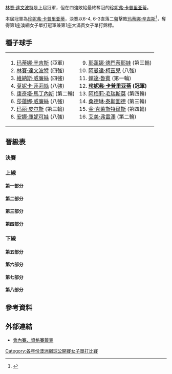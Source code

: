 {{noteTA|G1=Tennis
|1=zh-hans:圈;zh-hant:輪
|2=zh-hans:半区;zh-hant:半部;
|3=zh-hans:半决赛;zh-hk:準決賽;zh-tw:四強;
|4=zh-hans:半準决赛;zh-hk:半準決賽;zh-tw:八強;
}}

{{GrandSlamEvents|2001|澳洲網球公開賽|
 | defchamp = {{flagicon|USA}} [[林賽·達文波特|林賽·達文波特]]
 | champ = {{flagicon|USA}} [[珍妮弗·卡普里亚蒂|珍妮弗·卡普里亚蒂]]
 | runner = {{flagicon|SUI}} [[玛蒂娜·辛吉斯|玛蒂娜·辛吉斯]]
 | score = 6-4, 6-3
}}

{{main|2001年澳大利亚网球公开赛}}

[[林賽·達文波特|林賽·達文波特]]是上屆冠軍，但在四強敗給最終奪冠的[[珍妮弗·卡普里亚蒂|珍妮弗·卡普里亚蒂]]。

本屆冠軍為[[珍妮弗·卡普里亚蒂|珍妮弗·卡普里亚蒂]]，決賽以6-4, 6-3直落二盤擊敗[[玛蒂娜·辛吉斯|玛蒂娜·辛吉斯]]<ref>{{Cite web |url=http://www.nytimes.com/2001/01/27/sports/game-set-comeback-capriati-wins-a-major.html |title=Game, Set, Comeback: Capriati Wins a Major - The New York Times<!-- 机器人生成的标题 --> |accessdate=2010-03-05 |archive-date=2015-05-27 |archive-url=https://web.archive.org/web/20150527173614/http://www.nytimes.com/2001/01/27/sports/game-set-comeback-capriati-wins-a-major.html |dead-url=no }}</ref>，奪得第1座澳網女子單打冠軍兼第1座大滿貫女子單打錦標。

==種子球手==
{|
|valign=top|
<ol>
<li> {{flagicon|SUI}} [[玛蒂娜·辛吉斯|玛蒂娜·辛吉斯]] (亞軍)</li>
<li> {{flagicon|USA}} [[林賽·達文波特|林賽·達文波特]] (四強)</li>
<li> {{flagicon|USA}} [[維納斯·威廉絲|維納斯·威廉絲]] (四強)</li>
<li> {{flagicon|USA}} [[莫妮卡·莎莉絲|莫妮卡·莎莉絲]] (八強)</li>
<li> {{flagicon|ESP}} [[康奇塔·馬丁內斯|康奇塔·馬丁內斯]] (第二輪)</li>
<li> {{flagicon|USA}} [[莎蓮娜·威廉絲|莎蓮娜·威廉絲]] (八強)</li>
<li> {{flagicon|FRA}} [[玛丽·皮尔斯|玛丽·皮尔斯]] (第三輪)</li>
<li> {{flagicon|RUS}} [[安娜·庫妮可娃|安娜·庫妮可娃]] (八強)</li>
</ol>
|valign=top|
<ol start=9>
<li> {{flagicon|RUS}} [[耶蓮娜·德門蒂耶娃|耶蓮娜·德門蒂耶娃]] (第三輪)</li>
<li> {{flagicon|RSA}} [[阿曼達·柯茲兒|阿曼達·柯茲兒]] (八強)</li>
<li> {{flagicon|USA}} [[嬋達·魯賓|嬋達·魯賓]] (第一輪)</li>
<li> {{flagicon|USA}} '''[[珍妮弗·卡普里亚蒂|珍妮弗·卡普里亚蒂]] (冠軍)'''</li>
<li> {{flagicon|FRA}} [[阿梅莉·毛瑞斯莫|阿梅莉·毛瑞斯莫]] (第四輪)</li>
<li> {{flagicon|FRA}} [[桑德琳·泰斯圖德|桑德琳·泰斯圖德]] (第三輪)</li>
<li> {{flagicon|BEL}} [[金·克萊斯特爾斯|金·克萊斯特爾斯]] (第四輪)</li>
<li> {{flagicon|USA}} [[艾美·弗雷澤|艾美·弗雷澤]] (第二輪)</li>
</ol>
|}

==晉級表==
{{Draw key}}
===決賽===
{{8TeamBracket-Tennis3
| RD1=八強
| RD2=四強
| RD3=決賽
| team-width=175
| RD3-team1={{flagicon|SUI}} [[玛蒂娜·辛吉斯|辛吉斯]]
| RD3-seed1=1
| RD3-team2={{flagicon|USA}} '''[[珍妮弗·卡普里亚蒂|卡普里亚蒂]]'''
| RD3-seed2=12
| RD3-score1-1=4
| RD3-score2-1='''6'''
| RD3-score1-2=3
| RD3-score2-2='''6'''
| RD2-team1={{flagicon|SUI}} '''[[玛蒂娜·辛吉斯|辛吉斯]]'''
| RD2-seed1=1
| RD2-team2={{flagicon|USA}} [[維納斯·威廉絲|V 威廉絲]]
| RD2-seed2=3
| RD2-score1-1='''6'''
| RD2-score2-1=1
| RD2-score1-2='''6'''
| RD2-score2-2=1
| RD2-team3={{flagicon|USA}} '''[[珍妮弗·卡普里亚蒂|卡普里亚蒂]]'''
| RD2-seed3=12
| RD2-team4={{flagicon|USA}} [[林賽·達文波特|達文波特]]
| RD2-seed4=2
| RD2-score3-1='''6'''
| RD2-score4-1=3
| RD2-score3-2='''6'''
| RD2-score4-2=4
| RD1-team1={{flagicon|SUI}} '''[[玛蒂娜·辛吉斯|辛吉斯]]'''
| RD1-seed1=1
| RD1-team2={{flagicon|USA}} [[莎蓮娜·威廉絲|S 威廉絲]]
| RD1-seed2=6
| RD1-score1-1='''6'''
| RD1-score2-1=2
| RD1-score1-2=3
| RD1-score2-2='''6'''
| RD1-score1-3='''8'''
| RD1-score2-3=6
| RD1-team3={{flagicon|USA}} '''[[維納斯·威廉絲|V 威廉絲]]'''
| RD1-seed3=3
| RD1-team4={{flagicon|RSA}} [[阿曼達·柯茲兒|柯茲兒]]
| RD1-seed4=10
| RD1-score3-1=2
| RD1-score4-1='''6'''
| RD1-score3-2='''6'''
| RD1-score4-2=1
| RD1-score3-3='''8'''
| RD1-score4-3=6
| RD1-team5={{flagicon|USA}} '''[[珍妮弗·卡普里亚蒂|卡普里亚蒂]]'''
| RD1-seed5=12
| RD1-team6={{flagicon|USA}} [[莫妮卡·莎莉絲|莎莉絲]]
| RD1-seed6=4
| RD1-score5-1=5
| RD1-score6-1='''7'''
| RD1-score5-2='''6'''
| RD1-score6-2=4
| RD1-score5-3='''6'''
| RD1-score6-3=3
| RD1-team7={{flagicon|RUS}} [[安娜·庫妮可娃|庫妮可娃]]
| RD1-seed7=8
| RD1-team8={{flagicon|USA}} '''[[林賽·達文波特|達文波特]]'''
| RD1-seed8=2
| RD1-score7-1=4
| RD1-score8-1='''6'''
| RD1-score7-2=2
| RD1-score8-2='''6'''
}}

===上線===
====第一部分====
{{16TeamBracket-Compact-Tennis3
| RD1=第一輪
| RD2=第二輪
| RD3=第三輪
| RD4=第四輪
| RD4-team01={{flagicon|SUI}} '''[[玛蒂娜·辛吉斯|辛吉斯]]'''
| RD4-seed01=1
| RD4-team02={{flagicon|ITA}} [[Rita_Grande|R Grande]]
| RD4-seed02=
| RD4-score01-1='''6'''
| RD4-score02-1=0
| RD4-score01-2='''6'''
| RD4-score02-2=3
| RD3-team01={{flagicon|SUI}} '''[[玛蒂娜·辛吉斯|辛吉斯]]'''
| RD3-seed01=1
| RD3-team02={{flagicon|FRA}} [[Virginie_Razzano|V Razzano]]
| RD3-seed02=WC
| RD3-score01-1='''7'''
| RD3-score02-1=5
| RD3-score01-2='''6'''
| RD3-score02-2=1
| RD3-team03={{flagicon|AUS}} [[Evie_Dominikovic|E Dominikovic]]
| RD3-seed03=WC
| RD3-team04={{flagicon|ITA}} '''[[Rita_Grande|R Grande]]'''
| RD3-seed04=
| RD3-score03-1=3
| RD3-score04-1='''6'''
| RD3-score03-2=4
| RD3-score04-2='''6'''
| RD2-team01={{flagicon|SUI}} '''[[玛蒂娜·辛吉斯|辛吉斯]]'''
| RD2-seed01=1
| RD2-team02={{flagicon|BEL}} [[Els_Callens|E Callens]]
| RD2-seed02=
| RD2-score01-1='''6'''
| RD2-score02-1=1
| RD2-score01-2='''6'''
| RD2-score02-2=0
| RD2-team03={{flagicon|LUX}} [[Anne_Kremer|A Kremer]]
| RD2-seed03=
| RD2-team04={{flagicon|FRA}} '''[[Virginie_Razzano|V Razzano]]'''
| RD2-seed04=WC
| RD2-score03-1='''7<sup>7</sup>'''
| RD2-score04-1=6<sup>1</sup>
| RD2-score03-2=1
| RD2-score04-2='''6'''
| RD2-score03-3=5
| RD2-score04-3='''7'''
| RD2-team05={{flagicon|USA}} [[Holly_Parkinson|H Parkinson]]
| RD2-seed05=
| RD2-team06={{flagicon|AUS}} '''[[Evie_Dominikovic|E Dominikovic]]'''
| RD2-seed06=WC
| RD2-score05-1=4
| RD2-score06-1='''6'''
| RD2-score05-2='''6'''
| RD2-score06-2=2
| RD2-score05-3=2
| RD2-score06-3='''6'''
| RD2-team07={{flagicon|ITA}} '''[[Rita_Grande|R Grande]]'''
| RD2-seed07=
| RD2-team08={{flagicon|USA}} [[艾美·弗雷澤|弗雷澤]]
| RD2-seed08=16
| RD2-score07-1='''6'''
| RD2-score08-1=4
| RD2-score07-2='''6'''
| RD2-score08-2=1
| RD1-team01={{flagicon|SUI}} '''[[玛蒂娜·辛吉斯|辛吉斯]]'''
| RD1-seed01=1
| RD1-team02={{flagicon|HUN}} [[Katalin_Marosi-Aracama|K Marosi-Aracama]]
| RD1-seed02=
| RD1-score01-1='''6'''
| RD1-score02-1=1
| RD1-score01-2='''6'''
| RD1-score02-2=1
| RD1-team03={{flagicon|BEL}} '''[[Els_Callens|E Callens]]'''
| RD1-seed03=
| RD1-team04={{flagicon|AUS}} [[Rachel_McQuillan|R McQuillan]]
| RD1-seed04=
| RD1-score03-1='''6'''
| RD1-score04-1=3
| RD1-score03-2='''6'''
| RD1-score04-2=1
| RD1-team05={{flagicon|LUX}} '''[[Anne_Kremer|A Kremer]]'''
| RD1-seed05=
| RD1-team06={{flagicon|UZB}} [[Iroda_Tulyaganova|I Tulyaganova]]
| RD1-seed06=
| RD1-score05-1='''6'''
| RD1-score06-1=4
| RD1-score05-2=2
| RD1-score06-2='''6'''
| RD1-score05-3='''6'''
| RD1-score06-3=4
| RD1-team07={{flagicon|FRA}} '''[[Virginie_Razzano|V Razzano]]'''
| RD1-seed07=WC
| RD1-team08={{flagicon|RUS}} [[Tatiana_Panova|T Panova]]
| RD1-seed08=
| RD1-score07-1='''7<sup>8</sup>'''
| RD1-score08-1=6<sup>6</sup>
| RD1-score07-2='''6'''
| RD1-score08-2=3
| RD1-team09={{flagicon|USA}} '''[[Holly_Parkinson|H Parkinson]]'''
| RD1-seed09=
| RD1-team10={{flagicon|ESP}} [[Angeles_Montolio|A Montolio]]
| RD1-seed10=
| RD1-score09-1='''6'''
| RD1-score10-1=2
| RD1-score09-2='''6'''
| RD1-score10-2=2
| RD1-team11={{flagicon|AUS}} '''[[Evie_Dominikovic|E Dominikovic]]'''
| RD1-seed11=WC
| RD1-team12={{flagicon|SUI}} [[Patty_Schnyder|P Schnyder]]
| RD1-seed12=
| RD1-score11-1=4
| RD1-score12-1='''6'''
| RD1-score11-2='''6'''
| RD1-score12-2=1
| RD1-score11-3='''6'''
| RD1-score12-3=3
| RD1-team13={{flagicon|ITA}} '''[[Rita_Grande|R Grande]]'''
| RD1-seed13=
| RD1-team14={{flagicon|ESP}} [[Gala_León_García|G León García]]
| RD1-seed14=
| RD1-score13-1='''6'''
| RD1-score14-1=2
| RD1-score13-2='''7<sup>7</sup>'''
| RD1-score14-2=6<sup>2</sup>
| RD1-team15={{flagicon|USA}} '''[[艾美·弗雷澤|弗雷澤]]'''
| RD1-seed15=16
| RD1-team16={{flagicon|FRA}} [[Laurence_Andretto|L Andretto]]
| RD1-seed16=Q
| RD1-score15-1='''7'''
| RD1-score16-1=5
| RD1-score15-2='''6'''
| RD1-score16-2=4
}}

====第二部分====
{{16TeamBracket-Compact-Tennis3
| RD1=第一輪
| RD2=第二輪
| RD3=第三輪
| RD4=第四輪
| RD4-team01={{flagicon|CZE}} [[Dája_Bedáňová|D Bedáňová]]
| RD4-seed01=
| RD4-team02={{flagicon|USA}} '''[[莎蓮娜·威廉絲|S 威廉絲]]'''
| RD4-seed02=6
| RD4-score01-1=2
| RD4-score02-1='''6'''
| RD4-score01-2=2
| RD4-score02-2='''6'''
| RD3-team01={{flagicon|RUS}} [[耶蓮娜·德門蒂耶娃|德門蒂耶娃]]
| RD3-seed01=9
| RD3-team02={{flagicon|CZE}} '''[[Dája_Bedáňová|D Bedáňová]]'''
| RD3-seed02=
| RD3-score01-1='''6'''
| RD3-score02-1=2
| RD3-score01-2=6<sup>5</sup>
| RD3-score02-2='''7<sup>7</sup>'''
| RD3-score01-3=3
| RD3-score02-3='''6'''
| RD3-team03={{flagicon|THA}} [[Tamarine_Tanasugarn|T Tanasugarn]]
| RD3-seed03=
| RD3-team04={{flagicon|USA}} '''[[莎蓮娜·威廉絲|S 威廉絲]]'''
| RD3-seed04=6
| RD3-score03-1=1
| RD3-score04-1='''6'''
| RD3-score03-2=4
| RD3-score04-2='''6'''
| RD2-team01={{flagicon|RUS}} '''[[耶蓮娜·德門蒂耶娃|德門蒂耶娃]]'''
| RD2-seed01=9
| RD2-team02={{flagicon|GER}} [[Andrea_Glass|A Glass]]
| RD2-seed02=Q
| RD2-score01-1=2
| RD2-score02-1='''6'''
| RD2-score01-2='''7<sup>8</sup>'''
| RD2-score02-2=6<sup>6</sup>
| RD2-score01-3='''6'''
| RD2-score02-3=3
| RD2-team03={{flagicon|ESP}} [[Anabel_Medina_Garrigues|A Medina Garrigues]]
| RD2-seed03=
| RD2-team04={{flagicon|CZE}} '''[[Dája_Bedáňová|D Bedáňová]]'''
| RD2-seed04=
| RD2-score03-1=2
| RD2-score04-1='''6'''
| RD2-score03-2='''6'''
| RD2-score04-2=4
| RD2-score03-3=4
| RD2-score04-3='''6'''
| RD2-team05={{flagicon|THA}} '''[[Tamarine_Tanasugarn|T Tanasugarn]]'''
| RD2-seed05=
| RD2-team06={{flagicon|AUT}} [[Patricia_Wartusch|P Wartusch]]
| RD2-seed06=
| RD2-score05-1='''6'''
| RD2-score06-1=1
| RD2-score05-2='''6'''
| RD2-score06-2=1
| RD2-team07={{flagicon|RUS}} [[Nadia_Petrova|N Petrova]]
| RD2-seed07=
| RD2-team08={{flagicon|USA}} '''[[莎蓮娜·威廉絲|S 威廉絲]]'''
| RD2-seed08=6
| RD2-score07-1=3
| RD2-score08-1='''6'''
| RD2-score07-2=2
| RD2-score08-2='''6'''
| RD1-team01={{flagicon|RUS}} '''[[耶蓮娜·德門蒂耶娃|德門蒂耶娃]]'''
| RD1-seed01=9
| RD1-team02={{flagicon|USA}} [[Lilia_Osterloh|L Osterloh]]
| RD1-seed02=
| RD1-score01-1='''6'''
| RD1-score02-1=4
| RD1-score01-2='''6'''
| RD1-score02-2=3
| RD1-team03={{flagicon|GER}} '''[[Andrea_Glass|A Glass]]'''
| RD1-seed03=Q
| RD1-team04={{flagicon|CRO}} [[Jelena_Kostanić|J Kostanić]]
| RD1-seed04=
| RD1-score03-1='''7<sup>7</sup>'''
| RD1-score04-1=6<sup>3</sup>
| RD1-score03-2='''6'''
| RD1-score04-2=4
| RD1-team05={{flagicon|ESP}} '''[[Anabel_Medina_Garrigues|A Medina Garrigues]]'''
| RD1-seed05=
| RD1-team06={{flagicon|USA}} [[Jennifer_Hopkins|J Hopkins]]
| RD1-seed06=
| RD1-score05-1='''7'''
| RD1-score06-1=5
| RD1-score05-2='''6'''
| RD1-score06-2=0
| RD1-team07={{flagicon|CZE}} '''[[Dája_Bedáňová|D Bedáňová]]'''
| RD1-seed07=
| RD1-team08={{flagicon|AUS}} [[Bryanne_Stewart|B Stewart]]
| RD1-seed08=WC
| RD1-score07-1='''7'''
| RD1-score08-1=5
| RD1-score07-2=4
| RD1-score08-2='''6'''
| RD1-score07-3='''7'''
| RD1-score08-3=5
| RD1-team09={{flagicon|THA}} '''[[Tamarine_Tanasugarn|T Tanasugarn]]'''
| RD1-seed09=
| RD1-team10={{flagicon|BUL}} [[Magdalena_Maleeva|M Maleeva]]
| RD1-seed10=
| RD1-score09-1='''7<sup>7</sup>'''
| RD1-score10-1=6<sup>2</sup>
| RD1-score09-2='''7'''
| RD1-score10-2=5
| RD1-team11={{flagicon|AUT}} '''[[Patricia_Wartusch|P Wartusch]]'''
| RD1-seed11=
| RD1-team12={{flagicon|SWE}} [[Asa_Carlsson|A Carlsson]]
| RD1-seed12=
| RD1-score11-1='''7<sup>8</sup>'''
| RD1-score12-1=6<sup>6</sup>
| RD1-score11-2=3
| RD1-score12-2='''6'''
| RD1-score11-3='''6'''
| RD1-score12-3=3
| RD1-team13={{flagicon|RUS}} '''[[Nadia_Petrova|N Petrova]]'''
| RD1-seed13=
| RD1-team14={{flagicon|RUS}} [[Elena_Bovina|E Bovina]]
| RD1-seed14=Q
| RD1-score13-1='''7'''
| RD1-score14-1=5
| RD1-score13-2='''6'''
| RD1-score14-2=3
| RD1-team15={{flagicon|USA}} '''[[莎蓮娜·威廉絲|S 威廉絲]]'''
| RD1-seed15=6
| RD1-team16={{flagicon|TPE}} [[Janet_Lee|J Lee]]
| RD1-seed16=WC
| RD1-score15-1='''6'''
| RD1-score16-1=1
| RD1-score15-2='''6'''
| RD1-score16-2=4
}}

====第三部分====
{{16TeamBracket-Compact-Tennis3
| RD1=第一輪
| RD2=第二輪
| RD3=第三輪
| RD4=第四輪
| RD4-team01={{flagicon|USA}} '''[[維納斯·威廉絲|V 威廉絲]]'''
| RD4-seed01=3
| RD4-team02={{flagicon|FRA}} [[阿梅莉·毛瑞斯莫|毛瑞斯莫]]
| RD4-seed02=13
| RD4-score01-1='''6'''
| RD4-score02-1=2
| RD4-score01-2=3
| RD4-score02-2='''6'''
| RD4-score01-3='''6'''
| RD4-score02-3=3
| RD3-team01={{flagicon|USA}} '''[[維納斯·威廉絲|V 威廉絲]]'''
| RD3-seed01=3
| RD3-team02={{flagicon|CZE}} [[Denisa_Chládková|D Chládková]]
| RD3-seed02=
| RD3-score01-1='''6'''
| RD3-score02-1=4
| RD3-score01-2='''6'''
| RD3-score02-2=1
| RD3-team03={{flagicon|CRO}} [[Iva_Majoli|I Majoli]]
| RD3-seed03=
| RD3-team04={{flagicon|FRA}} '''[[阿梅莉·毛瑞斯莫|毛瑞斯莫]]'''
| RD3-seed04=13
| RD3-score03-1=4
| RD3-score04-1='''6'''
| RD3-score03-2=2
| RD3-score04-2='''6'''
| RD2-team01={{flagicon|USA}} '''[[維納斯·威廉絲|V 威廉絲]]'''
| RD2-seed01=3
| RD2-team02={{flagicon|USA}} [[Meghann_Shaughnessy|M Shaughnessy]]
| RD2-seed02=
| RD2-score01-1='''6'''
| RD2-score02-1=3
| RD2-score01-2='''7<sup>7</sup>'''
| RD2-score02-2=6<sup>3</sup>
| RD2-team03={{flagicon|BEL}} [[Sabine_Appelmans|S Appelmans]]
| RD2-seed03=
| RD2-team04={{flagicon|CZE}} '''[[Denisa_Chládková|D Chládková]]'''
| RD2-seed04=
| RD2-score03-1=2
| RD2-score04-1='''6'''
| RD2-score03-2=2
| RD2-score04-2='''6'''
| RD2-team05={{flagicon|SVK}} [[Karina_Habšudová|K Habšudová]]
| RD2-seed05=
| RD2-team06={{flagicon|CRO}} '''[[Iva_Majoli|I Majoli]]'''
| RD2-seed06=
| RD2-score05-1=4
| RD2-score06-1='''6'''
| RD2-score05-2=2
| RD2-score06-2='''6'''
| RD2-team07={{flagicon|AUS}} [[Nicole_Pratt|N Pratt]]
| RD2-seed07=
| RD2-team08={{flagicon|FRA}} '''[[阿梅莉·毛瑞斯莫|毛瑞斯莫]]'''
| RD2-seed08=13
| RD2-score07-1=0
| RD2-score08-1='''6'''
| RD2-score07-2=5
| RD2-score08-2='''7'''
| RD1-team01={{flagicon|USA}} '''[[維納斯·威廉絲|V 威廉絲]]'''
| RD1-seed01=3
| RD1-team02={{flagicon|ESP}} [[María_José_Martínez_Sánchez|MJ Martínez Sánchez]]
| RD1-seed02=Q
| RD1-score01-1='''6'''
| RD1-score02-1=3
| RD1-score01-2=2
| RD1-score02-2='''6'''
| RD1-score01-3='''6'''
| RD1-score02-3=0
| RD1-team03={{flagicon|USA}} '''[[Meghann_Shaughnessy|M Shaughnessy]]'''
| RD1-seed03=
| RD1-team04={{flagicon|NED}} [[Amanda_Hopmans|A Hopmans]]
| RD1-seed04=
| RD1-score03-1='''6'''
| RD1-score04-1=0
| RD1-score03-2='''6'''
| RD1-score04-2=4
| RD1-team05={{flagicon|BEL}} '''[[Sabine_Appelmans|S Appelmans]]'''
| RD1-seed05=
| RD1-team06={{flagicon|BUL}} [[Pavlina_Nola|P Nola]]
| RD1-seed06=
| RD1-score05-1='''7<sup>7</sup>'''
| RD1-score06-1=6<sup>5</sup>
| RD1-score05-2='''6'''
| RD1-score06-2=1
| RD1-team07={{flagicon|CZE}} '''[[Denisa_Chládková|D Chládková]]'''
| RD1-seed07=
| RD1-team08={{flagicon|GER}} [[Jana_Kandarr|J Kandarr]]
| RD1-seed08=
| RD1-score07-1='''6'''
| RD1-score08-1=3
| RD1-score07-2='''6'''
| RD1-score08-2=2
| RD1-team09={{flagicon|SVK}} '''[[Karina_Habšudová|K Habšudová]]'''
| RD1-seed09=
| RD1-team10={{flagicon|ISR}} [[Anna_Smashnova|A Smashnova]]
| RD1-seed10=
| RD1-score09-1=6<sup>3</sup>
| RD1-score10-1='''7<sup>7</sup>'''
| RD1-score09-2='''6'''
| RD1-score10-2=4
| RD1-score09-3='''6'''
| RD1-score10-3=3
| RD1-team11={{flagicon|CRO}} '''[[Iva_Majoli|I Majoli]]'''
| RD1-seed11=
| RD1-team12={{flagicon|USA}} [[Kristina_Brandi|K Brandi]]
| RD1-seed12=
| RD1-score11-1='''6'''
| RD1-score12-1=2
| RD1-score11-2='''7<sup>9</sup>'''
| RD1-score12-2=6<sup>7</sup>
| RD1-team13={{flagicon|AUS}} '''[[Nicole_Pratt|N Pratt]]'''
| RD1-seed13=
| RD1-team14={{flagicon|CRO}} [[Maja_Palaveršić|M Palaveršić]]
| RD1-seed14=Q
| RD1-score13-1='''6'''
| RD1-score14-1=4
| RD1-score13-2='''6'''
| RD1-score14-2=2
| RD1-team15={{flagicon|FRA}} '''[[阿梅莉·毛瑞斯莫|毛瑞斯莫]]'''
| RD1-seed15=13
| RD1-team16={{flagicon|JPN}} [[Ai_Sugiyama|A Sugiyama]]
| RD1-seed16=
| RD1-score15-1='''6'''
| RD1-score16-1=3
| RD1-score15-2='''6'''
| RD1-score16-2=3
}}

====第四部分====
{{16TeamBracket-Compact-Tennis3
| RD1=第一輪
| RD2=第二輪
| RD3=第三輪
| RD4=第四輪
| RD4-team01={{flagicon|RSA}} '''[[阿曼達·柯茲兒|柯茲兒]]'''
| RD4-seed01=10
| RD4-team02={{flagicon|ARG}} [[Paola_Suárez|P Suárez]]
| RD4-seed02=
| RD4-score01-1='''6'''
| RD4-score02-1=1
| RD4-score01-2='''6'''
| RD4-score02-2=4
| RD3-team01={{flagicon|RSA}} '''[[阿曼達·柯茲兒|柯茲兒]]'''
| RD3-seed01=10
| RD3-team02={{flagicon|GER}} [[Marlene_Weingartner|M Weingartner]]
| RD3-seed02=
| RD3-score01-1='''6'''
| RD3-score02-1=2
| RD3-score01-2='''6'''
| RD3-score02-2=4
| RD3-team03={{flagicon|ARG}} '''[[Paola_Suárez|P Suárez]]'''
| RD3-seed03=
| RD3-team04={{flagicon|FRA}} [[玛丽·皮尔斯|皮尔斯]]
| RD3-seed04=7
| RD3-score03-1='''6'''
| RD3-score04-1=3
| RD3-score03-2='''6'''
| RD3-score04-2=2
| RD2-team01={{flagicon|RSA}} '''[[阿曼達·柯茲兒|柯茲兒]]'''
| RD2-seed01=10
| RD2-team02={{flagicon|CRO}} [[Silvija_Talaja|S Talaja]]
| RD2-seed02=
| RD2-score01-1='''6'''
| RD2-score02-1=1
| RD2-score01-2='''6'''
| RD2-score02-2=3
| RD2-team03={{flagicon|SLO}} [[Tina_Pisnik|T Pisnik]]
| RD2-seed03=
| RD2-team04={{flagicon|GER}} '''[[Marlene_Weingartner|M Weingartner]]'''
| RD2-seed04=
| RD2-score03-1='''6'''
| RD2-score04-1=4
| RD2-score03-2=6<sup>6</sup>
| RD2-score04-2='''7<sup>8</sup>'''
| RD2-score03-3=0
| RD2-score04-3='''6'''
| RD2-team05={{flagicon|ARG}} '''[[Paola_Suárez|P Suárez]]'''
| RD2-seed05=
| RD2-team06={{flagicon|PAR}} [[Rossana_de_los_Ríos|R de los Ríos]]
| RD2-seed06=
| RD2-score05-1='''6'''
| RD2-score06-1=3
| RD2-score05-2='''6'''
| RD2-score06-2=0
| RD2-team07={{flagicon|ARG}} [[Mariana_Díaz-Oliva|M Díaz-Oliva]]
| RD2-seed07=
| RD2-team08={{flagicon|FRA}} '''[[玛丽·皮尔斯|皮尔斯]]'''
| RD2-seed08=7
| RD2-score07-1=2
| RD2-score08-1='''6'''
| RD2-score07-2=2
| RD2-score08-2='''6'''
| RD1-team01={{flagicon|RSA}} '''[[阿曼達·柯茲兒|柯茲兒]]'''
| RD1-seed01=10
| RD1-team02={{flagicon|CAN}} [[Sonya_Jeyaseelan|S Jeyaseelan]]
| RD1-seed02=
| RD1-score01-1='''6'''
| RD1-score02-1=2
| RD1-score01-2='''6'''
| RD1-score02-2=4
| RD1-team03={{flagicon|CRO}} '''[[Silvija_Talaja|S Talaja]]'''
| RD1-seed03=
| RD1-team04={{flagicon|AUS}} [[Alicia_Molik|A Molik]]
| RD1-seed04=
| RD1-score03-1='''6'''
| RD1-score04-1=0
| RD1-score03-2='''6'''
| RD1-score04-2=0
| RD1-team05={{flagicon|SLO}} '''[[Tina_Pisnik|T Pisnik]]'''
| RD1-seed05=
| RD1-team06={{flagicon|BLR}} [[Olga_Barabanschikova|O Barabanschikova]]
| RD1-seed06=
| RD1-score05-1='''7'''
| RD1-score06-1=5
| RD1-score05-2='''6'''
| RD1-score06-2=2
| RD1-team07={{flagicon|GER}} '''[[Marlene_Weingartner|M Weingartner]]'''
| RD1-seed07=
| RD1-team08={{flagicon|USA}} [[Lisa_Raymond|L Raymond]]
| RD1-seed08=
| RD1-score07-1='''6'''
| RD1-score08-1=3
| RD1-score07-2='''6'''
| RD1-score08-2=4
| RD1-team09={{flagicon|ARG}} '''[[Paola_Suárez|P Suárez]]'''
| RD1-seed09=
| RD1-team10={{flagicon|FRA}} [[Nathalie_Dechy|N Dechy]]
| RD1-seed10=
| RD1-score09-1='''6'''
| RD1-score10-1=2
| RD1-score09-2='''6'''
| RD1-score10-2=1
| RD1-team11={{flagicon|PAR}} '''[[Rossana_de_los_Ríos|R de los Ríos]]'''
| RD1-seed11=
| RD1-team12={{flagicon|POL}} [[Magdalena_Grzybowska|M Grzybowska]]
| RD1-seed12=
| RD1-score11-1='''6'''
| RD1-score12-1=4
| RD1-score11-2='''6'''
| RD1-score12-2=2
| RD1-team13={{flagicon|ARG}} '''[[Mariana_Díaz-Oliva|M Díaz-Oliva]]'''
| RD1-seed13=
| RD1-team14={{flagicon|CZE}} [[Adriana_Gerši|A Gerši]]
| RD1-seed14=
| RD1-score13-1='''6'''
| RD1-score14-1=4
| RD1-score13-2=5
| RD1-score14-2='''7'''
| RD1-score13-3='''6'''
| RD1-score14-3=4
| RD1-team15={{flagicon|FRA}} '''[[玛丽·皮尔斯|皮尔斯]]'''
| RD1-seed15=7
| RD1-team16={{flagicon|AUT}} [[Sylvia_Plischke|S Plischke]]
| RD1-seed16=
| RD1-score15-1='''6'''
| RD1-score16-1=1
| RD1-score15-2='''6'''
| RD1-score16-2=3
}}

===下線===
====第五部分====
{{16TeamBracket-Compact-Tennis3
| RD1=第一輪
| RD2=第二輪
| RD3=第三輪
| RD4=第四輪
| RD4-team01={{flagicon|ESP}} [[Marta_Marrero|M Marrero]]
| RD4-seed01=
| RD4-team02={{flagicon|USA}} '''[[珍妮弗·卡普里亚蒂|卡普里亚蒂]]'''
| RD4-seed02=12
| RD4-score01-1=5
| RD4-score02-1='''7'''
| RD4-score01-2=1
| RD4-score02-2='''6'''
| RD3-team01={{flagicon|SUI}} [[Emmanuelle_Gagliardi|E Gagliardi]]
| RD3-seed01=
| RD3-team02={{flagicon|ESP}} '''[[Marta_Marrero|M Marrero]]'''
| RD3-seed02=
| RD3-score01-1='''6'''
| RD3-score02-1=4
| RD3-score01-2=1
| RD3-score02-2='''6'''
| RD3-score01-3=2
| RD3-score02-3='''6'''
| RD3-team03={{flagicon|ESP}} [[Virginia_Ruano_Pascual|V Ruano Pascual]]
| RD3-seed03=
| RD3-team04={{flagicon|USA}} '''[[珍妮弗·卡普里亚蒂|卡普里亚蒂]]'''
| RD3-seed04=12
| RD3-score03-1=0
| RD3-score04-1='''6'''
| RD3-score03-2=2
| RD3-score04-2='''6'''
| RD2-team01={{flagicon|ESP}} [[康奇塔·馬丁內斯|馬丁內斯]]
| RD2-seed01=5
| RD2-team02={{flagicon|SUI}} '''[[Emmanuelle_Gagliardi|E Gagliardi]]'''
| RD2-seed02=
| RD2-score01-1='''7'''
| RD2-score02-1=5
| RD2-score01-2=3
| RD2-score02-2='''6'''
| RD2-score01-3=6
| RD2-score02-3='''8'''
| RD2-team03={{flagicon|YUG|FR}} [[Sandra_Nacuk|S Nacuk]]
| RD2-seed03=
| RD2-team04={{flagicon|ESP}} '''[[Marta_Marrero|M Marrero]]'''
| RD2-seed04=
| RD2-score03-1=4
| RD2-score04-1='''6'''
| RD2-score03-2=4
| RD2-score04-2='''6'''
| RD2-team05={{flagicon|USA}} [[Alexandra_Stevenson|A Stevenson]]
| RD2-seed05=
| RD2-team06={{flagicon|ESP}} '''[[Virginia_Ruano_Pascual|V Ruano Pascual]]'''
| RD2-seed06=
| RD2-score05-1='''6'''
| RD2-score06-1=3
| RD2-score05-2=5
| RD2-score06-2='''7'''
| RD2-score05-3=2
| RD2-score06-3='''6'''
| RD2-team07={{flagicon|NED}} [[Miriam_Oremans|M Oremans]]
| RD2-seed07=
| RD2-team08={{flagicon|USA}} '''[[珍妮弗·卡普里亚蒂|卡普里亚蒂]]'''
| RD2-seed08=12
| RD2-score07-1=0
| RD2-score08-1='''6'''
| RD2-score07-2=2
| RD2-score08-2='''6'''
| RD1-team01={{flagicon|ESP}} '''[[康奇塔·馬丁內斯|馬丁內斯]]'''
| RD1-seed01=5
| RD1-team02={{flagicon|AUS}} [[Christina_Wheeler|C Wheeler]]
| RD1-seed02=WC
| RD1-score01-1='''6'''
| RD1-score02-1=1
| RD1-score01-2='''6'''
| RD1-score02-2=1
| RD1-team03={{flagicon|SUI}} '''[[Emmanuelle_Gagliardi|E Gagliardi]]'''
| RD1-seed03=
| RD1-team04={{flagicon|AUS}} [[Annabel_Ellwood|A Ellwood]]
| RD1-seed04=WC
| RD1-score03-1='''6'''
| RD1-score04-1=3
| RD1-score03-2=4
| RD1-score04-2='''6'''
| RD1-score03-3='''8'''
| RD1-score04-3=6
| RD1-team05={{flagicon|YUG|FR}} '''[[Sandra_Nacuk|S Nacuk]]'''
| RD1-seed05=
| RD1-team06={{flagicon|ITA}} [[塔蒂亞娜·加爾賓|加爾賓]]
| RD1-seed06=
| RD1-score05-1=0
| RD1-score06-1='''6'''
| RD1-score05-2='''6'''
| RD1-score06-2=2
| RD1-score05-3='''6'''
| RD1-score06-3=2
| RD1-team07={{flagicon|ESP}} '''[[Marta_Marrero|M Marrero]]'''
| RD1-seed07=
| RD1-team08={{flagicon|USA}} [[Corina_Morariu|C Morariu]]
| RD1-seed08=
| RD1-score07-1=2
| RD1-score08-1='''6'''
| RD1-score07-2='''6'''
| RD1-score08-2=4
| RD1-score07-3='''6'''
| RD1-score08-3=4
| RD1-team09={{flagicon|USA}} '''[[Alexandra_Stevenson|A Stevenson]]'''
| RD1-seed09=
| RD1-team10={{flagicon|BUL}} [[Lubomira_Bacheva|L Bacheva]]
| RD1-seed10=
| RD1-score09-1='''7'''
| RD1-score10-1=5
| RD1-score09-2='''6'''
| RD1-score10-2=1
| RD1-team11={{flagicon|ESP}} '''[[Virginia_Ruano_Pascual|V Ruano Pascual]]'''
| RD1-seed11=
| RD1-team12={{flagicon|USA}} [[Jill_Craybas|J Craybas]]
| RD1-seed12=Q
| RD1-score11-1='''6'''
| RD1-score12-1=2
| RD1-score11-2='''7<sup>7</sup>'''
| RD1-score12-2=6<sup>5</sup>
| RD1-team13={{flagicon|NED}} '''[[Miriam_Oremans|M Oremans]]'''
| RD1-seed13=
| RD1-team14={{flagicon|AUS}} [[Amanda_Grahame|A Grahame]]
| RD1-seed14=WC
| RD1-score13-1='''6'''
| RD1-score14-1=3
| RD1-score13-2='''6'''
| RD1-score14-2=4
| RD1-team15={{flagicon|USA}} '''[[珍妮弗·卡普里亚蒂|卡普里亚蒂]]'''
| RD1-seed15=12
| RD1-team16={{flagicon|SVK}} [[Henrieta_Nagyová|H Nagyová]]
| RD1-seed16=
| RD1-score15-1=4
| RD1-score16-1='''6'''
| RD1-score15-2='''6'''
| RD1-score16-2=2
| RD1-score15-3='''7'''
| RD1-score16-3=5
}}

====第六部分====
{{16TeamBracket-Compact-Tennis3
| RD1=第一輪
| RD2=第二輪
| RD3=第三輪
| RD4=第四輪
| RD4-team01={{flagicon|BEL}} [[賈斯汀·海寧|海寧]]
| RD4-seed01=
| RD4-team02={{flagicon|USA}} '''[[莫妮卡·莎莉絲|莎莉絲]]'''
| RD4-seed02=4
| RD4-score01-1='''6'''
| RD4-score02-1=4
| RD4-score01-2=4
| RD4-score02-2='''6'''
| RD4-score01-3=4
| RD4-score02-3='''6'''
| RD3-team01={{flagicon|FRA}} [[桑德琳·泰斯圖德|泰斯圖德]]
| RD3-seed01=14
| RD3-team02={{flagicon|BEL}} '''[[賈斯汀·海寧|海寧]]'''
| RD3-seed02=
| RD3-score01-1=2
| RD3-score02-1='''6'''
| RD3-score01-2=4
| RD3-score02-2='''6'''
| RD3-team03={{flagicon|FRA}} [[Émilie_Loit|É Loit]]
| RD3-seed03=
| RD3-team04={{flagicon|USA}} '''[[莫妮卡·莎莉絲|莎莉絲]]'''
| RD3-seed04=4
| RD3-score03-1=3
| RD3-score04-1='''6'''
| RD3-score03-2=5
| RD3-score04-2='''7'''
| RD2-team01={{flagicon|FRA}} '''[[桑德琳·泰斯圖德|泰斯圖德]]'''
| RD2-seed01=14
| RD2-team02={{flagicon|CHN}} [[Yi_Jing-Qian|J-Q Yi]]
| RD2-seed02=
| RD2-score01-1='''6'''
| RD2-score02-1=4
| RD2-score01-2='''5'''
| RD2-score02-2=2
| RD2-score02-3=r.
| RD2-team03={{flagicon|BEL}} '''[[賈斯汀·海寧|海寧]]'''
| RD2-seed03=
| RD2-team04={{flagicon|FRA}} [[Sarah_Pitkowski|S Pitkowski]]
| RD2-seed04=
| RD2-score03-1='''6'''
| RD2-score04-1=3
| RD2-score03-2='''6'''
| RD2-score04-2=2
| RD2-team05={{flagicon|ESP}} [[Magüi_Serna|M Serna]]
| RD2-seed05=
| RD2-team06={{flagicon|FRA}} '''[[Émilie_Loit|É Loit]]'''
| RD2-seed06=
| RD2-score05-1=5
| RD2-score06-1='''7'''
| RD2-score05-2='''6'''
| RD2-score06-2=3
| RD2-score05-3=1
| RD2-score06-3='''6'''
| RD2-team07={{flagicon|SUI}} [[Miroslava_Vavrinec|M Vavrinec]]
| RD2-seed07=
| RD2-team08={{flagicon|USA}} '''[[莫妮卡·莎莉絲|莎莉絲]]'''
| RD2-seed08=4
| RD2-score07-1=2
| RD2-score08-1='''6'''
| RD2-score07-2=3
| RD2-score08-2='''6'''
| RD1-team01={{flagicon|FRA}} '''[[桑德琳·泰斯圖德|泰斯圖德]]'''
| RD1-seed01=14
| RD1-team02={{flagicon|ESP}} [[Maria_Sánchez_Lorenzo|M Sánchez Lorenzo]]
| RD1-seed02=
| RD1-score01-1='''6'''
| RD1-score02-1=1
| RD1-score01-2='''6'''
| RD1-score02-2=0
| RD1-team03={{flagicon|CHN}} '''[[Yi_Jing-Qian|J-Q Yi]]'''
| RD1-seed03=
| RD1-team04={{flagicon|NED}} [[Yvette_Basting|Y Basting]]
| RD1-seed04=
| RD1-score03-1='''6'''
| RD1-score04-1=2
| RD1-score03-2='''6'''
| RD1-score04-2=3
| RD1-team05={{flagicon|BEL}} '''[[賈斯汀·海寧|海寧]]'''
| RD1-seed05=
| RD1-team06={{flagicon|BLR}} [[Tatiana_Poutchek|T Poutchek]]
| RD1-seed06=
| RD1-score05-1='''6'''
| RD1-score06-1=4
| RD1-score05-2='''7'''
| RD1-score06-2=5
| RD1-team07={{flagicon|FRA}} '''[[Sarah_Pitkowski|S Pitkowski]]'''
| RD1-seed07=
| RD1-team08={{flagicon|NED}} [[Kristie_Boogert|K Boogert]]
| RD1-seed08=
| RD1-score07-1='''6'''
| RD1-score08-1=3
| RD1-score07-2='''6'''
| RD1-score08-2=3
| RD1-team09={{flagicon|ESP}} '''[[Magüi_Serna|M Serna]]'''
| RD1-seed09=
| RD1-team10={{flagicon|USA}} [[Marissa_Irvin|M Irvin]]
| RD1-seed10=
| RD1-score09-1='''6'''
| RD1-score10-1=1
| RD1-score09-2='''6'''
| RD1-score10-2=3
| RD1-team11={{flagicon|FRA}} '''[[Émilie_Loit|É Loit]]'''
| RD1-seed11=
| RD1-team12={{flagicon|ITA}} [[Giulia_Casoni|G Casoni]]
| RD1-seed12=
| RD1-score11-1='''6'''
| RD1-score12-1=3
| RD1-score11-2=2
| RD1-score12-2='''6'''
| RD1-score11-3='''6'''
| RD1-score12-3=3
| RD1-team13={{flagicon|SUI}} '''[[Miroslava_Vavrinec|M Vavrinec]]'''
| RD1-seed13=
| RD1-team14={{flagicon|FRA}} [[Anne-Gaëlle_Sidot|A-G Sidot]]
| RD1-seed14=
| RD1-score13-1=3
| RD1-score14-1='''6'''
| RD1-score13-2='''7<sup>7</sup>'''
| RD1-score14-2=6<sup>5</sup>
| RD1-score13-3='''6'''
| RD1-score14-3=4
| RD1-team15={{flagicon|USA}} '''[[莫妮卡·莎莉絲|莎莉絲]]'''
| RD1-seed15=4
| RD1-team16={{flagicon|USA}} [[Brie_Rippner|B Rippner]]
| RD1-seed16=
| RD1-score15-1='''1'''
| RD1-score16-1=0
| RD1-score16-2=r.
}}

====第七部分====
{{16TeamBracket-Compact-Tennis3
| RD1=第一輪
| RD2=第二輪
| RD3=第三輪
| RD4=第四輪
| RD4-team01={{flagicon|RUS}} '''[[安娜·庫妮可娃|庫妮可娃]]'''
| RD4-seed01=8
| RD4-team02={{flagicon|GER}} [[Barbara_Rittner|B Rittner]]
| RD4-seed02=
| RD4-score01-1='''6'''
| RD4-score02-1=3
| RD4-score01-2='''6'''
| RD4-score02-2=1
| RD3-team01={{flagicon|RUS}} '''[[安娜·庫妮可娃|庫妮可娃]]'''
| RD3-seed01=8
| RD3-team02={{flagicon|AUT}} [[Barbara_Schett|B Schett]]
| RD3-seed02=
| RD3-score01-1=2
| RD3-score02-1='''6'''
| RD3-score01-2='''6'''
| RD3-score02-2=4
| RD3-score01-3='''6'''
| RD3-score02-3=3
| RD3-team03={{flagicon|GER}} '''[[Barbara_Rittner|B Rittner]]'''
| RD3-seed03=
| RD3-team04={{flagicon|ROU}} [[Ruxandra_Dragomir|R Dragomir]]
| RD3-seed04=
| RD3-score03-1='''6'''
| RD3-score04-1=1
| RD3-score03-2=3
| RD3-score04-2='''6'''
| RD3-score03-3='''6'''
| RD3-score04-3=1
| RD2-team01={{flagicon|RUS}} '''[[安娜·庫妮可娃|庫妮可娃]]'''
| RD2-seed01=8
| RD2-team02={{flagicon|HUN}} [[Rita_Kuti-Kis|R Kuti-Kis]]
| RD2-seed02=
| RD2-score01-1='''6'''
| RD2-score02-1=3
| RD2-score01-2='''6'''
| RD2-score02-2=4
| RD2-team03={{flagicon|AUT}} '''[[Barbara_Schett|B Schett]]'''
| RD2-seed03=
| RD2-team04={{flagicon|VEN}} [[María_Vento-Kabchi|M Vento-Kabchi]]
| RD2-seed04=
| RD2-score03-1='''6'''
| RD2-score04-1=4
| RD2-score03-2='''6'''
| RD2-score04-2=2
| RD2-team05={{flagicon|GER}} '''[[Barbara_Rittner|B Rittner]]'''
| RD2-seed05=
| RD2-team06={{flagicon|USA}} [[Meilen_Tu|M Tu]]
| RD2-seed06=
| RD2-score05-1='''6'''
| RD2-score06-1=3
| RD2-score05-2='''7<sup>7</sup>'''
| RD2-score06-2=6<sup>1</sup>
| RD2-team07={{flagicon|ROU}} '''[[Ruxandra_Dragomir|R Dragomir]]'''
| RD2-seed07=
| RD2-team08={{flagicon|SVK}} [[Janette_Husárová|J Husárová]]
| RD2-seed08=Q
| RD2-score07-1='''6'''
| RD2-score08-1=1
| RD2-score07-2=6<sup>3</sup>
| RD2-score08-2='''7<sup>7</sup>'''
| RD2-score07-3='''6'''
| RD2-score08-3=1
| RD1-team01={{flagicon|RUS}} '''[[安娜·庫妮可娃|庫妮可娃]]'''
| RD1-seed01=8
| RD1-team02={{flagicon|SVK}} [[Daniela_Hantuchova|D Hantuchová]]
| RD1-seed02=
| RD1-score01-1='''6'''
| RD1-score02-1=2
| RD1-score01-2='''7'''
| RD1-score02-2=5
| RD1-team03={{flagicon|HUN}} '''[[Rita_Kuti-Kis|R Kuti-Kis]]'''
| RD1-seed03=
| RD1-team04={{flagicon|ITA}} [[Francesca_Schiavone|F Schiavone]]
| RD1-seed04=
| RD1-score03-1='''7<sup>10</sup>'''
| RD1-score04-1=6<sup>8</sup>
| RD1-score03-2=1
| RD1-score04-2='''6'''
| RD1-score03-3='''6'''
| RD1-score04-3=4
| RD1-team05={{flagicon|AUT}} '''[[Barbara_Schett|B Schett]]'''
| RD1-seed05=
| RD1-team06={{flagicon|RUS}} [[Elena_Likhovtseva|E Likhovtseva]]
| RD1-seed06=
| RD1-score05-1=4
| RD1-score06-1='''6'''
| RD1-score05-2='''7<sup>7</sup>'''
| RD1-score06-2=6<sup>2</sup>
| RD1-score05-3='''6'''
| RD1-score06-3=4
| RD1-team07={{flagicon|VEN}} '''[[María_Vento-Kabchi|M Vento-Kabchi]]'''
| RD1-seed07=
| RD1-team08={{flagicon|GBR}} [[Louise_Latimer|L Latimer]]
| RD1-seed08=
| RD1-score07-1='''7<sup>7</sup>'''
| RD1-score08-1=6<sup>2</sup>
| RD1-score07-2='''6'''
| RD1-score08-2=2
| RD1-team09={{flagicon|GER}} '''[[Barbara_Rittner|B Rittner]]'''
| RD1-seed09=
| RD1-team10={{flagicon|USA}} [[Erika_de_Lone|E de Lone]]
| RD1-seed10=
| RD1-score09-1=2
| RD1-score10-1='''6'''
| RD1-score09-2='''6'''
| RD1-score10-2=3
| RD1-score09-3='''6'''
| RD1-score10-3=3
| RD1-team11={{flagicon|USA}} '''[[Meilen_Tu|M Tu]]'''
| RD1-seed11=
| RD1-team12={{flagicon|BLR}} [[Nadejda_Ostrovskaya|N Ostrovskaya]]
| RD1-seed12=
| RD1-score11-1='''7'''
| RD1-score12-1=5
| RD1-score11-2='''6'''
| RD1-score12-2=0
| RD1-team13={{flagicon|ROU}} '''[[Ruxandra_Dragomir|R Dragomir]]'''
| RD1-seed13=
| RD1-team14={{flagicon|ESP}} [[Cristina_Torrens_Valero|C Torrens Valero]]
| RD1-seed14=
| RD1-score13-1='''7'''
| RD1-score14-1=5
| RD1-score13-2='''6'''
| RD1-score14-2=1
| RD1-team15={{flagicon|SVK}} '''[[Janette_Husárová|J Husárová]]'''
| RD1-seed15=Q
| RD1-team16={{flagicon|USA}} [[嬋達·魯賓|魯賓]]
| RD1-seed16=11
| RD1-score15-1='''6'''
| RD1-score16-1=3
| RD1-score15-2='''6'''
| RD1-score16-2=0
}}

====第八部分====
{{16TeamBracket-Compact-Tennis3
| RD1=第一輪
| RD2=第二輪
| RD3=第三輪
| RD4=第四輪
| RD4-team01={{flagicon|BEL}} [[金·克萊斯特爾斯|克萊斯特爾斯]]
| RD4-seed01=15
| RD4-team02={{flagicon|USA}} '''[[林賽·達文波特|達文波特]]'''
| RD4-seed02=2
| RD4-score01-1=4
| RD4-score02-1='''6'''
| RD4-score01-2=0
| RD4-score02-2='''6'''
| RD3-team01={{flagicon|BEL}} '''[[金·克萊斯特爾斯|克萊斯特爾斯]]'''
| RD3-seed01=15
| RD3-team02={{flagicon|ESP}} [[Nuria_Llagostera_Vives|N Llagostera Vives]]
| RD3-seed02=Q
| RD3-score01-1='''6'''
| RD3-score02-1=0
| RD3-score01-2='''6'''
| RD3-score02-2=1
| RD3-team03={{flagicon|ITA}} [[Silvia_Farina_Elia|S Farina Elia]]
| RD3-seed03=
| RD3-team04={{flagicon|USA}} '''[[林賽·達文波特|達文波特]]'''
| RD3-seed04=2
| RD3-score03-1=2
| RD3-score04-1='''6'''
| RD3-score03-2=1
| RD3-score04-2='''6'''
| RD2-team01={{flagicon|BEL}} '''[[金·克萊斯特爾斯|克萊斯特爾斯]]'''
| RD2-seed01=15
| RD2-team02={{flagicon|RUS}} [[Alina_Jidkova|A Jidkova]]
| RD2-seed02=
| RD2-score01-1='''6'''
| RD2-score02-1=3
| RD2-score01-2='''7<sup>7</sup>'''
| RD2-score02-2=6<sup>5</sup>
| RD2-team03={{flagicon|ESP}} '''[[Nuria_Llagostera_Vives|N Llagostera Vives]]'''
| RD2-seed03=Q
| RD2-team04={{flagicon|ZIM}} [[Cara_Black|C Black]]
| RD2-seed04=
| RD2-score03-1='''7<sup>7</sup>'''
| RD2-score04-1=6<sup>4</sup>
| RD2-score03-2='''7'''
| RD2-score04-2=5
| RD2-team05={{flagicon|ITA}} '''[[Silvia_Farina_Elia|S Farina Elia]]'''
| RD2-seed05=
| RD2-team06={{flagicon|AUS}} [[Melissa_Dowse|M Dowse]]
| RD2-seed06=WC
| RD2-score05-1='''6'''
| RD2-score06-1=0
| RD2-score05-2='''6'''
| RD2-score06-2=2
| RD2-team07={{flagicon|GER}} [[Gréta_Arn|G Arn]]
| RD2-seed07=Q
| RD2-team08={{flagicon|USA}} '''[[林賽·達文波特|達文波特]]'''
| RD2-seed08=2
| RD2-score07-1=2
| RD2-score08-1='''6'''
| RD2-score07-2='''6'''
| RD2-score08-2=4
| RD2-score07-3=2
| RD2-score08-3='''6'''
| RD1-team01={{flagicon|BEL}} '''[[金·克萊斯特爾斯|克萊斯特爾斯]]'''
| RD1-seed01=15
| RD1-team02={{flagicon|GER}} [[Anca_Barna|A Barna]]
| RD1-seed02=Q
| RD1-score01-1='''6'''
| RD1-score02-1=3
| RD1-score01-2='''6'''
| RD1-score02-2=2
| RD1-team03={{flagicon|RUS}} '''[[Alina_Jidkova|A Jidkova]]'''
| RD1-seed03=
| RD1-team04={{flagicon|RUS}} [[Lina_Krasnoroutskaya|L Krasnoroutskaya]]
| RD1-seed04=Q
| RD1-score03-1='''7'''
| RD1-score04-1=5
| RD1-score03-2='''6'''
| RD1-score04-2=3
| RD1-team05={{flagicon|ESP}} '''[[Nuria_Llagostera_Vives|N Llagostera Vives]]'''
| RD1-seed05=Q
| RD1-team06={{flagicon|RSA}} [[Joannette_Kruger|J Kruger]]
| RD1-seed06=
| RD1-score05-1='''6'''
| RD1-score06-1=2
| RD1-score05-2='''6'''
| RD1-score06-2=3
| RD1-team07={{flagicon|ZIM}} '''[[Cara_Black|C Black]]'''
| RD1-seed07=
| RD1-team08={{flagicon|JPN}} [[Shinobu_Asagoe|S Asagoe]]
| RD1-seed08=
| RD1-score07-1='''6'''
| RD1-score08-1=4
| RD1-score07-2='''6'''
| RD1-score08-2=1
| RD1-team09={{flagicon|ITA}} '''[[Silvia_Farina_Elia|S Farina Elia]]'''
| RD1-seed09=
| RD1-team10={{flagicon|SVK}} [[Martina_Suchá|M Suchá]]
| RD1-seed10=
| RD1-score09-1=4
| RD1-score10-1='''6'''
| RD1-score09-2='''7'''
| RD1-score10-2=5
| RD1-score09-3='''6'''
| RD1-score10-3=3
| RD1-team11={{flagicon|AUS}} '''[[Melissa_Dowse|M Dowse]]'''
| RD1-seed11=WC
| RD1-team12={{flagicon|FRA}} [[Alexandra_Fusai|A Fusai]]
| RD1-seed12=Q
| RD1-score11-1=4
| RD1-score12-1='''6'''
| RD1-score11-2='''7'''
| RD1-score12-2=5
| RD1-score11-3='''6'''
| RD1-score12-3=0
| RD1-team13={{flagicon|GER}} '''[[Gréta_Arn|G Arn]]'''
| RD1-seed13=Q
| RD1-team14={{flagicon|CAN}} [[Jana_Nejedly|J Nejedly]]
| RD1-seed14=
| RD1-score13-1=3
| RD1-score14-1='''6'''
| RD1-score13-2='''7<sup>7</sup>'''
| RD1-score14-2=6<sup>4</sup>
| RD1-score13-3='''12'''
| RD1-score14-3=10
| RD1-team15={{flagicon|USA}} '''[[林賽·達文波特|達文波特]]'''
| RD1-seed15=2
| RD1-team16={{flagicon|YUG|FR}} [[Jelena_Dokić|J Dokić]]
| RD1-seed16=
| RD1-score15-1=4
| RD1-score16-1='''6'''
| RD1-score15-2='''6'''
| RD1-score16-2=4
| RD1-score15-3='''6'''
| RD1-score16-3=3
}}

== 參考資料 ==
{{Reflist}}

==外部連結==
*[https://web.archive.org/web/20090711032809/http://www.sonyericssonwtatour.com/SEWTATour-Archive/Archive/Draws/2001/901.pdf 會內賽、資格賽籤表]

[[Category:各年份澳洲網球公開賽女子單打比賽|Category:各年份澳洲網球公開賽女子單打比賽]]